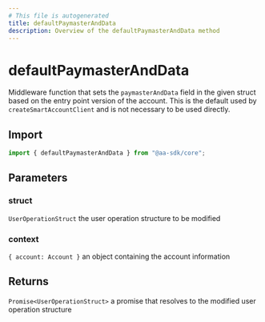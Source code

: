 ```yaml
---
# This file is autogenerated
title: defaultPaymasterAndData
description: Overview of the defaultPaymasterAndData method
---
```


# defaultPaymasterAndData

Middleware function that sets the `paymasterAndData` field in the given struct based on the entry point version of the account.
This is the default used by `createSmartAccountClient` and is not necessary to be used directly.

## Import

```ts
import { defaultPaymasterAndData } from "@aa-sdk/core";
```

## Parameters

### struct

`UserOperationStruct`
the user operation structure to be modified

### context

`{ account: Account }`
an object containing the account information

## Returns

`Promise<UserOperationStruct>`
a promise that resolves to the modified user operation structure
